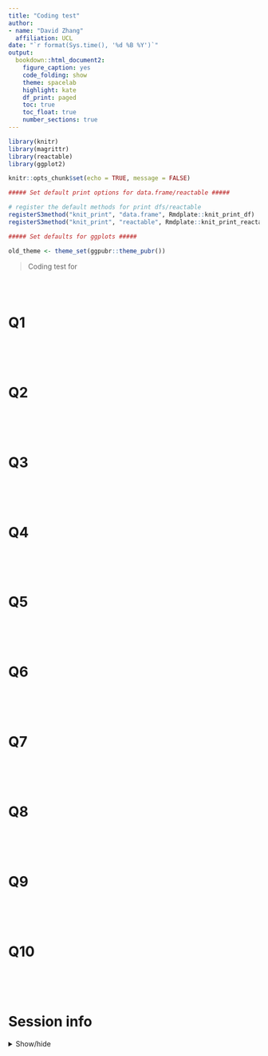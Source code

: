 ```yaml
---
title: "Coding test"
author: 
- name: "David Zhang"
  affiliation: UCL
date: "`r format(Sys.time(), '%d %B %Y')`"
output: 
  bookdown::html_document2:
    figure_caption: yes
    code_folding: show
    theme: spacelab
    highlight: kate
    df_print: paged
    toc: true
    toc_float: true
    number_sections: true
---
```


```r

library(knitr)
library(magrittr)
library(reactable)
library(ggplot2)

knitr::opts_chunk$set(echo = TRUE, message = FALSE)

##### Set default print options for data.frame/reactable #####

# register the default methods for print dfs/reactable
registerS3method("knit_print", "data.frame", Rmdplate::knit_print_df)
registerS3method("knit_print", "reactable", Rmdplate::knit_print_reactable)

##### Set defaults for ggplots #####

old_theme <- theme_set(ggpubr::theme_pubr())

```

> Coding test for

<br><br>

# Q1


```r

```

<br><br>

# Q2

```r

```


<br><br>

# Q3

```r

```

<br><br>

# Q4

```r

```

<br><br>

# Q5

```r

```

<br><br>

# Q6

```r

```

<br><br>

# Q7

```r

```

<br><br>

# Q8

```r

```

<br><br>

# Q9

```r

```

<br><br>

# Q10

```r

```

<br><br>

# Session info

<details>
  <summary>Show/hide</summary>
```r

library("sessioninfo")

options(width = 120)

session_info()
```
</details> 
